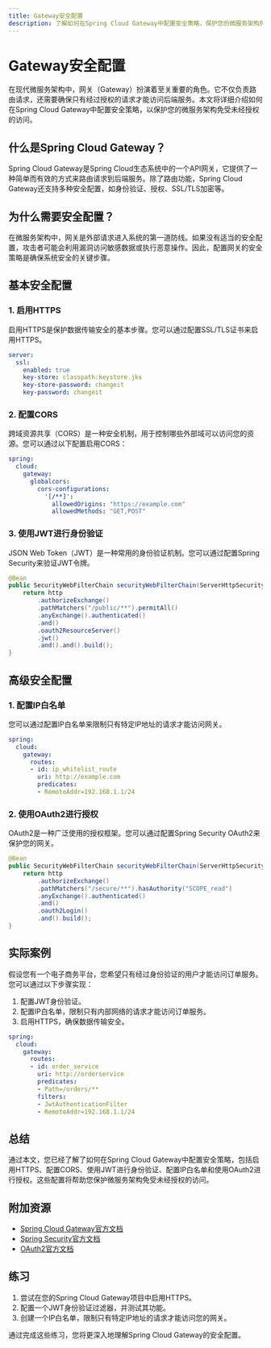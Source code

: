 ```yaml
---
title: Gateway安全配置
description: 了解如何在Spring Cloud Gateway中配置安全策略，保护您的微服务架构免受未经授权的访问。
---
```


# Gateway安全配置

在现代微服务架构中，网关（Gateway）扮演着至关重要的角色。它不仅负责路由请求，还需要确保只有经过授权的请求才能访问后端服务。本文将详细介绍如何在Spring Cloud Gateway中配置安全策略，以保护您的微服务架构免受未经授权的访问。

## 什么是Spring Cloud Gateway？

Spring Cloud Gateway是Spring Cloud生态系统中的一个API网关，它提供了一种简单而有效的方式来路由请求到后端服务。除了路由功能，Spring Cloud Gateway还支持多种安全配置，如身份验证、授权、SSL/TLS加密等。

## 为什么需要安全配置？

在微服务架构中，网关是外部请求进入系统的第一道防线。如果没有适当的安全配置，攻击者可能会利用漏洞访问敏感数据或执行恶意操作。因此，配置网关的安全策略是确保系统安全的关键步骤。

## 基本安全配置

### 1. 启用HTTPS

启用HTTPS是保护数据传输安全的基本步骤。您可以通过配置SSL/TLS证书来启用HTTPS。

```yaml
server:
  ssl:
    enabled: true
    key-store: classpath:keystore.jks
    key-store-password: changeit
    key-password: changeit
```

### 2. 配置CORS

跨域资源共享（CORS）是一种安全机制，用于控制哪些外部域可以访问您的资源。您可以通过以下配置启用CORS：

```yaml
spring:
  cloud:
    gateway:
      globalcors:
        cors-configurations:
          '[/**]':
            allowedOrigins: "https://example.com"
            allowedMethods: "GET,POST"
```

### 3. 使用JWT进行身份验证

JSON Web Token（JWT）是一种常用的身份验证机制。您可以通过配置Spring Security来验证JWT令牌。

```java
@Bean
public SecurityWebFilterChain securityWebFilterChain(ServerHttpSecurity http) {
    return http
        .authorizeExchange()
        .pathMatchers("/public/**").permitAll()
        .anyExchange().authenticated()
        .and()
        .oauth2ResourceServer()
        .jwt()
        .and().and().build();
}
```

## 高级安全配置

### 1. 配置IP白名单

您可以通过配置IP白名单来限制只有特定IP地址的请求才能访问网关。

```yaml
spring:
  cloud:
    gateway:
      routes:
      - id: ip_whitelist_route
        uri: http://example.com
        predicates:
        - RemoteAddr=192.168.1.1/24
```

### 2. 使用OAuth2进行授权

OAuth2是一种广泛使用的授权框架。您可以通过配置Spring Security OAuth2来保护您的网关。

```java
@Bean
public SecurityWebFilterChain securityWebFilterChain(ServerHttpSecurity http) {
    return http
        .authorizeExchange()
        .pathMatchers("/secure/**").hasAuthority("SCOPE_read")
        .anyExchange().authenticated()
        .and()
        .oauth2Login()
        .and().build();
}
```

## 实际案例

假设您有一个电子商务平台，您希望只有经过身份验证的用户才能访问订单服务。您可以通过以下步骤实现：

1. 配置JWT身份验证。
2. 配置IP白名单，限制只有内部网络的请求才能访问订单服务。
3. 启用HTTPS，确保数据传输安全。

```yaml
spring:
  cloud:
    gateway:
      routes:
      - id: order_service
        uri: http://orderservice
        predicates:
        - Path=/orders/**
        filters:
        - JwtAuthenticationFilter
        - RemoteAddr=192.168.1.1/24
```

## 总结

通过本文，您已经了解了如何在Spring Cloud Gateway中配置安全策略，包括启用HTTPS、配置CORS、使用JWT进行身份验证、配置IP白名单和使用OAuth2进行授权。这些配置将帮助您保护微服务架构免受未经授权的访问。

## 附加资源

- [Spring Cloud Gateway官方文档](https://spring.io/projects/spring-cloud-gateway)
- [Spring Security官方文档](https://spring.io/projects/spring-security)
- [OAuth2官方文档](https://oauth.net/2/)

## 练习

1. 尝试在您的Spring Cloud Gateway项目中启用HTTPS。
2. 配置一个JWT身份验证过滤器，并测试其功能。
3. 创建一个IP白名单，限制只有特定IP地址的请求才能访问您的网关。

通过完成这些练习，您将更深入地理解Spring Cloud Gateway的安全配置。